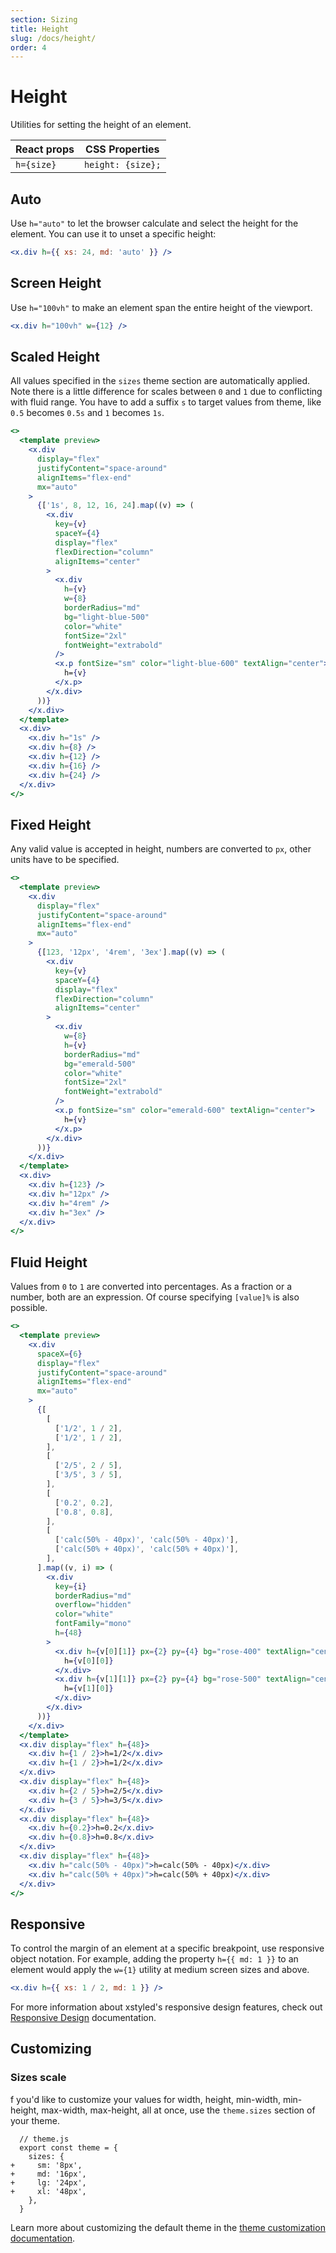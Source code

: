 ```yaml
---
section: Sizing
title: Height
slug: /docs/height/
order: 4
---
```


# Height

Utilities for setting the height of an element.

<carbon-ad />

| React props | CSS Properties    |
| ----------- | ----------------- |
| `h={size}`  | `height: {size};` |

## Auto

Use `h="auto"` to let the browser calculate and select the height for the element. You can use it to unset a specific height:

```jsx
<x.div h={{ xs: 24, md: 'auto' }} />
```

## Screen Height

Use `h="100vh"` to make an element span the entire height of the viewport.

```jsx
<x.div h="100vh" w={12} />
```

## Scaled Height

All values specified in the `sizes` theme section are automatically applied. Note there is a little difference for scales between `0` and `1` due to conflicting with fluid range. You have to add a suffix `s` to target values from theme, like `0.5` becomes `0.5s` and `1` becomes `1s`.

```jsx preview color=light-blue
<>
  <template preview>
    <x.div
      display="flex"
      justifyContent="space-around"
      alignItems="flex-end"
      mx="auto"
    >
      {['1s', 8, 12, 16, 24].map((v) => (
        <x.div
          key={v}
          spaceY={4}
          display="flex"
          flexDirection="column"
          alignItems="center"
        >
          <x.div
            h={v}
            w={8}
            borderRadius="md"
            bg="light-blue-500"
            color="white"
            fontSize="2xl"
            fontWeight="extrabold"
          />
          <x.p fontSize="sm" color="light-blue-600" textAlign="center">
            h={v}
          </x.p>
        </x.div>
      ))}
    </x.div>
  </template>
  <x.div>
    <x.div h="1s" />
    <x.div h={8} />
    <x.div h={12} />
    <x.div h={16} />
    <x.div h={24} />
  </x.div>
</>
```

## Fixed Height

Any valid value is accepted in height, numbers are converted to `px`, other units have to be specified.

```jsx preview color=emerald
<>
  <template preview>
    <x.div
      display="flex"
      justifyContent="space-around"
      alignItems="flex-end"
      mx="auto"
    >
      {[123, '12px', '4rem', '3ex'].map((v) => (
        <x.div
          key={v}
          spaceY={4}
          display="flex"
          flexDirection="column"
          alignItems="center"
        >
          <x.div
            w={8}
            h={v}
            borderRadius="md"
            bg="emerald-500"
            color="white"
            fontSize="2xl"
            fontWeight="extrabold"
          />
          <x.p fontSize="sm" color="emerald-600" textAlign="center">
            h={v}
          </x.p>
        </x.div>
      ))}
    </x.div>
  </template>
  <x.div>
    <x.div h={123} />
    <x.div h="12px" />
    <x.div h="4rem" />
    <x.div h="3ex" />
  </x.div>
</>
```

## Fluid Height

Values from `0` to `1` are converted into percentages. As a fraction or a number, both are an expression. Of course specifying `[value]%` is also possible.

```jsx preview color=rose
<>
  <template preview>
    <x.div
      spaceX={6}
      display="flex"
      justifyContent="space-around"
      alignItems="flex-end"
      mx="auto"
    >
      {[
        [
          ['1/2', 1 / 2],
          ['1/2', 1 / 2],
        ],
        [
          ['2/5', 2 / 5],
          ['3/5', 3 / 5],
        ],
        [
          ['0.2', 0.2],
          ['0.8', 0.8],
        ],
        [
          ['calc(50% - 40px)', 'calc(50% - 40px)'],
          ['calc(50% + 40px)', 'calc(50% + 40px)'],
        ],
      ].map((v, i) => (
        <x.div
          key={i}
          borderRadius="md"
          overflow="hidden"
          color="white"
          fontFamily="mono"
          h={48}
        >
          <x.div h={v[0][1]} px={2} py={4} bg="rose-400" textAlign="center">
            h={v[0][0]}
          </x.div>
          <x.div h={v[1][1]} px={2} py={4} bg="rose-500" textAlign="center">
            h={v[1][0]}
          </x.div>
        </x.div>
      ))}
    </x.div>
  </template>
  <x.div display="flex" h={48}>
    <x.div h={1 / 2}>h=1/2</x.div>
    <x.div h={1 / 2}>h=1/2</x.div>
  </x.div>
  <x.div display="flex" h={48}>
    <x.div h={2 / 5}>h=2/5</x.div>
    <x.div h={3 / 5}>h=3/5</x.div>
  </x.div>
  <x.div display="flex" h={48}>
    <x.div h={0.2}>h=0.2</x.div>
    <x.div h={0.8}>h=0.8</x.div>
  </x.div>
  <x.div display="flex" h={48}>
    <x.div h="calc(50% - 40px)">h=calc(50% - 40px)</x.div>
    <x.div h="calc(50% + 40px)">h=calc(50% + 40px)</x.div>
  </x.div>
</>
```

## Responsive

To control the margin of an element at a specific breakpoint, use responsive object notation. For example, adding the property `h={{ md: 1 }}` to an element would apply the `w={1}` utility at medium screen sizes and above.

```jsx
<x.div h={{ xs: 1 / 2, md: 1 }} />
```

For more information about xstyled's responsive design features, check out [Responsive Design](/docs/responsive-design/) documentation.

## Customizing

### Sizes scale

f you'd like to customize your values for width, height, min-width, min-height, max-width, max-height, all at once, use the `theme.sizes` section of your theme.

```diffjs
  // theme.js
  export const theme = {
    sizes: {
+     sm: '8px',
+     md: '16px',
+     lg: '24px',
+     xl: '48px',
    },
  }
```

Learn more about customizing the default theme in the [theme customization documentation](/docs/theme/).
